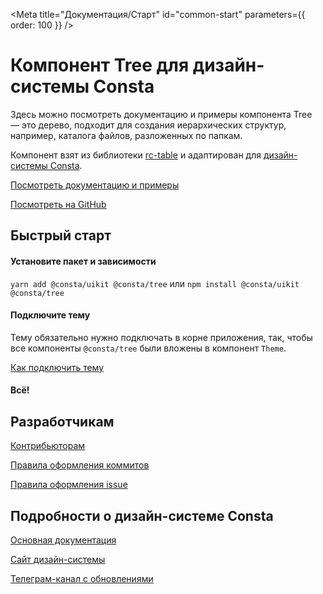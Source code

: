
<Meta title="Документация/Старт" id="common-start" parameters={{ order: 100 }} />

# Компонент Tree для дизайн-системы Consta

Здесь можно посмотреть документацию и примеры компонента Tree — это дерево,
подходит для создания иерархических структур, например, каталога файлов, разложенных по папкам.

Компонент взят из библиотеки [rc-table](https://github.com/react-component/table) и адаптирован для [дизайн-системы Consta](https://consta.gazprom-neft.ru/).

[Посмотреть документацию и примеры](?path=/docs/components-tree--playground)

[Посмотреть на GitHub](https://github.com/gazprom-neft/tree)

## Быстрый старт

#### Установите пакет и зависимости

`yarn add @consta/uikit @consta/tree` или `npm install @consta/uikit @consta/tree`

#### Подключите тему

Тему обязательно нужно подключать в корне приложения, так, чтобы все компоненты `@consta/tree` были вложены в компонент `Theme`.

[Как подключить тему](https://consta-uikit.vercel.app/?path=/docs/thematization-how-to-connect-theme--page)

#### Всë!

## Разработчикам

[Контрибьюторам](https://consta-uikit.vercel.app/?path=/docs/common-develop-contributors--page)

[Правила оформления коммитов](https://consta-uikit.vercel.app/?path=/docs/common-develop-commits-style--page)

[Правила оформления issue](https://consta-uikit.vercel.app/?path=/docs/common-develop-issues--page)

## Подробности о дизайн-системе Consta

[Основная документация](https://consta-uikit.vercel.app/?path=/docs/common-about--page)

[Сайт дизайн-системы](https://consta.gazprom-neft.ru/)

[Телеграм-канал с обновлениями](https://t.me/consta_ui_releases)
